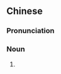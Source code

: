 {{also|上身儿}}
==Chinese==
{{zh-forms|s=上身儿|type=21}}

===Pronunciation===
{{zh-pron
|m=shàngshēnr
|cat=n
}}

===Noun===
{{zh-noun}}

# {{zh-erhua form of}}